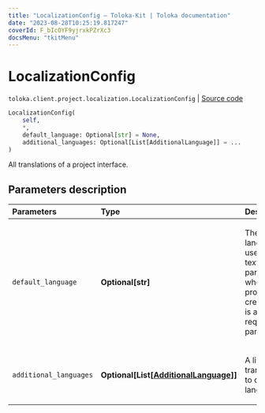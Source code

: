 ```yaml
---
title: "LocalizationConfig — Toloka-Kit | Toloka documentation"
date: "2023-08-28T10:25:19.817247"
coverId: F_bIcOYF9yjrxkPZrXc3
docsMenu: "tkitMenu"
---
```


# LocalizationConfig

`toloka.client.project.localization.LocalizationConfig` | [Source code](https://github.com/Toloka/toloka-kit/blob/v1.2.1/src/client/project/localization.py#L47)

```python
LocalizationConfig(
    self,
    *,
    default_language: Optional[str] = None,
    additional_languages: Optional[List[AdditionalLanguage]] = ...
)
```

All translations of a project interface.

## Parameters description

| Parameters | Type | Description |
| :----------| :----| :-----------|
`default_language`|**Optional\[str\]**|<p>The main language used for text parameters when the project was created. It is a required parameter.</p>
`additional_languages`|**Optional\[List\[[AdditionalLanguage](/docs/toloka-kit/reference/toloka.client.project.localization.AdditionalLanguage)\]\]**|<p>A list of translations to other languages.</p>